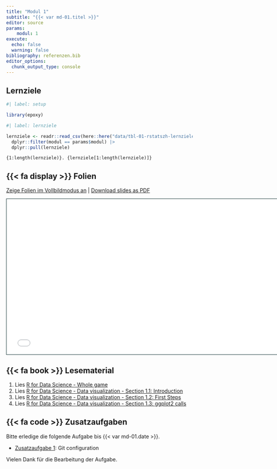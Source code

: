 ```yaml
---
title: "Modul 1"
subtitle: "{{< var md-01.titel >}}"
editor: source
params:
    modul: 1
execute: 
  echo: false
  warning: false
bibliography: referenzen.bib
editor_options: 
  chunk_output_type: console
---
```


## Lernziele

```r
#| label: setup

library(epoxy)
```

```r
#| label: lernziele

lernziele <- readr::read_csv(here::here("data/tbl-01-rstatszh-lernziele.csv")) |> 
  dplyr::filter(modul == params$modul) |>
  dplyr::pull(lernziele)

```

```epoxy
{1:length(lernziele)}. {lernziele[1:length(lernziele)]}
```

## {{< fa display >}} Folien

[Zeige Folien im Vollbildmodus an](../folien/md-01-willkommen.html) | [Download slides as PDF](https://github.com/rstatszh-k009/website/raw/main/folien/md-01-willkommen.pdf)

```{=html}
<iframe class="slide-deck" src="../folien/md-01-willkommen.html" height="420" width="747" style="border: 1px solid #123233;"></iframe>
```

## {{< fa book >}} Lesematerial

1. Lies [R for Data Science - Whole game](https://r4ds.hadley.nz/whole-game)
2. Lies [R for Data Science - Data visualization - Section 1.1: Introduction](https://r4ds.hadley.nz/data-visualize#introduction)
3. Lies [R for Data Science - Data visualization - Section 1.2: First Steps](https://r4ds.hadley.nz/data-visualize#first-steps)
4. Lies [R for Data Science - Data visualization - Section 1.3: ggplot2 calls](https://r4ds.hadley.nz/data-visualize#sec-ggplot2-calls) 

## {{< fa code >}} Zusatzaufgaben

Bitte erledige die folgende Aufgabe bis {{< var md-01.date >}}.

-   [Zusatzaufgabe 1](../zusatzaufgaben/md-01/za-01-01-git-configuration.qmd): Git configuration

Vielen Dank für die Bearbeitung der Aufgabe.